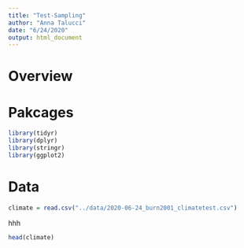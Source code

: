 ```yaml
---
title: "Test-Sampling"
author: "Anna Talucci"
date: "6/24/2020"
output: html_document
---
```


# Overview 

# Pakcages
```r
library(tidyr)
library(dplyr)
library(stringr)
library(ggplot2)
```


# Data
```r
climate = read.csv("../data/2020-06-24_burn2001_climatetest.csv")
```
hhh
```r
head(climate)
```


